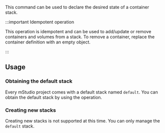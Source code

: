 This command can be used to declare the desired state of a container stack.

:::important Idempotent operation

This operation is idempotent and can be used to add/update or remove containers and volumes from a stack. To remove a container, replace the container definition with an empty object.

:::

## Usage

### Obtaining the default stack

Every mStudio project comes with a default stack named `default`. You can obtain the default stack by using the <OperationLink operation="container-list-stack" apiVersion="v2-preview" /> operation.

### Creating new stacks

Creating new stacks is not supported at this time. You can only manage the `default` stack.
